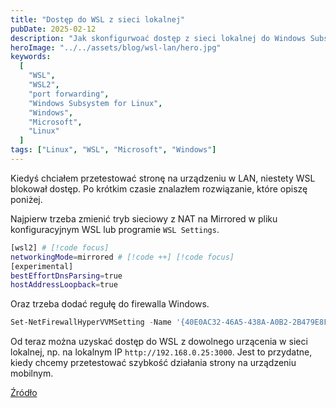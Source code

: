 ```yaml
---
title: "Dostęp do WSL z sieci lokalnej"
pubDate: 2025-02-12
description: "Jak skonfigurwoać dostęp z sieci lokalnej do Windows Subsystem for Linux."
heroImage: "../../assets/blog/wsl-lan/hero.jpg"
keywords:
  [
    "WSL",
    "WSL2",
    "port forwarding",
    "Windows Subsystem for Linux",
    "Windows",
    "Microsoft",
    "Linux"
  ]
tags: ["Linux", "WSL", "Microsoft", "Windows"]
---
```



Kiedyś chciałem przetestować stronę na urządzeniu w LAN, niestety WSL blokował dostęp. Po krótkim czasie znalazłem rozwiązanie, które opiszę poniżej.

Najpierw trzeba zmienić tryb sieciowy z NAT na Mirrored w pliku konfiguracyjnym WSL lub programie `WSL Settings`.

```bash showLineNumbers title="C:\Users\nazwa_użytkownika.wslconfig"
[wsl2] # [!code focus]
networkingMode=mirrored # [!code ++] [!code focus]
[experimental]
bestEffortDnsParsing=true
hostAddressLoopback=true
```

Oraz trzeba dodać regułę do firewalla Windows.

```powershell title="PowerShell z prawami administratora"
Set-NetFirewallHyperVVMSetting -Name '{40E0AC32-46A5-438A-A0B2-2B479E8F2E90}' -DefaultInboundAction Allow
```

Od teraz można uzyskać dostęp do WSL z dowolnego urzącenia w sieci lokalnej, np. na lokalnym IP `http://192.168.0.25:3000`.
Jest to przydatne, kiedy chcemy przetestować szybkość działania strony na urządzeniu mobilnym.

  <a
    target="_blank"
    href="https://learn.microsoft.com/en-us/windows/wsl/networking#mirrored-mode-networking">
      Źródło

  </a>
